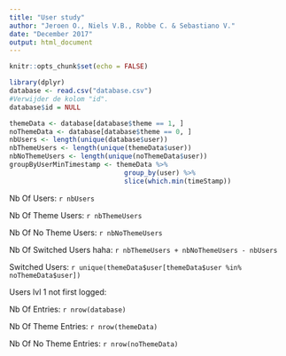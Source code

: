 ```yaml
---
title: "User study"
author: "Jeroen O., Niels V.B., Robbe C. & Sebastiano V."
date: "December 2017"
output: html_document
---
```


```r
knitr::opts_chunk$set(echo = FALSE)
```

```r
library(dplyr)
database <- read.csv("database.csv")
#Verwijder de kolom "id".
database$id = NULL

themeData <- database[database$theme == 1, ]
noThemeData <- database[database$theme == 0, ]
nbUsers <- length(unique(database$user))
nbThemeUsers <- length(unique(themeData$user))
nbNoThemeUsers <- length(unique(noThemeData$user))
groupByUserMinTimestamp <- themeData %>% 
                             group_by(user) %>% 
                             slice(which.min(timeStamp))
```
Nb Of Users: `r nbUsers`

Nb Of Theme Users: `r nbThemeUsers`

Nb Of No Theme Users: `r nbNoThemeUsers`

Nb Of Switched Users haha: `r nbThemeUsers + nbNoThemeUsers - nbUsers`

Switched Users: `r unique(themeData$user[themeData$user %in% noThemeData$user])`

Users lvl 1 not first logged: 

Nb Of Entries: `r nrow(database)`

Nb Of Theme Entries: `r nrow(themeData)`

Nb Of No Theme Entries: `r nrow(noThemeData)`

